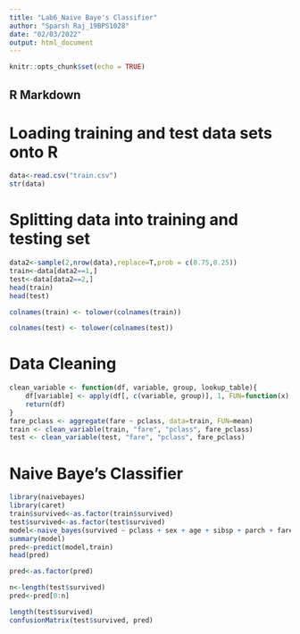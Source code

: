 ---
title: "Lab6_Naive Baye's Classifier"
author: "Sparsh Raj_19BPS1028"
date: "02/03/2022"
output: html_document
---

```{r setup, include=FALSE}
knitr::opts_chunk$set(echo = TRUE)
```

## R Markdown


# Loading training and test data sets onto R
```{r}
data<-read.csv("train.csv")
str(data)
```


# Splitting data into training and testing set
```{r}
data2<-sample(2,nrow(data),replace=T,prob = c(0.75,0.25))
train<-data[data2==1,]
test<-data[data2==2,]
head(train)
head(test)

colnames(train) <- tolower(colnames(train))

colnames(test) <- tolower(colnames(test))
```

# Data Cleaning

```{r}
clean_variable <- function(df, variable, group, lookup_table){
    df[variable] <- apply(df[, c(variable, group)], 1, FUN=function(x) {if (is.na(x[1]) | x[1]==0) return(lookup_table[lookup_table[group]==x[2], variable]) else return(x[1])})
    return(df)
}
fare_pclass <- aggregate(fare ~ pclass, data=train, FUN=mean)
train <- clean_variable(train, "fare", "pclass", fare_pclass)
test <- clean_variable(test, "fare", "pclass", fare_pclass)
```


# Naive Baye's Classifier
```{r}
library(naivebayes)
library(caret)
train$survived<-as.factor(train$survived)
test$survived<-as.factor(test$survived)
model<-naive_bayes(survived ~ pclass + sex + age + sibsp + parch + fare, data=train)
summary(model)
pred<-predict(model,train)
head(pred)

pred<-as.factor(pred)

n<-length(test$survived)
pred<-pred[0:n]

length(test$survived)
confusionMatrix(test$survived, pred)
```
